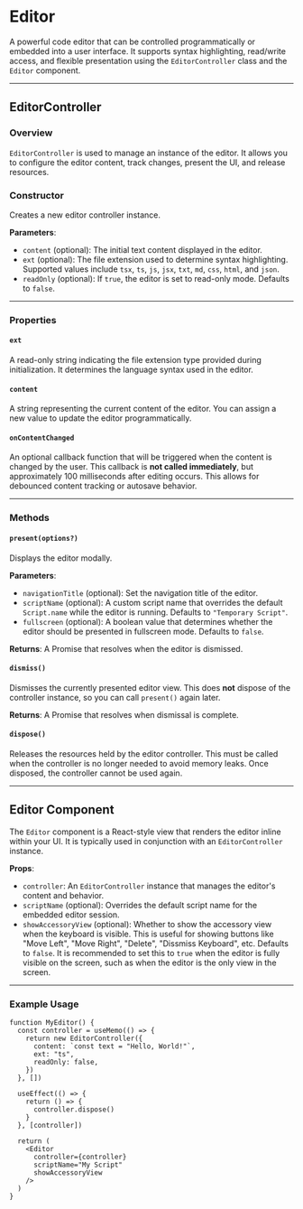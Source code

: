 # Editor 

A powerful code editor that can be controlled programmatically or embedded into a user interface. It supports syntax highlighting, read/write access, and flexible presentation using the `EditorController` class and the `Editor` component.

---

## EditorController

### Overview

`EditorController` is used to manage an instance of the editor. It allows you to configure the editor content, track changes, present the UI, and release resources.

### Constructor

Creates a new editor controller instance.

**Parameters**:

* `content` (optional): The initial text content displayed in the editor.
* `ext` (optional): The file extension used to determine syntax highlighting. Supported values include `tsx`, `ts`, `js`, `jsx`, `txt`, `md`, `css`, `html`, and `json`.
* `readOnly` (optional): If `true`, the editor is set to read-only mode. Defaults to `false`.

---

### Properties

#### `ext`

A read-only string indicating the file extension type provided during initialization. It determines the language syntax used in the editor.

#### `content`

A string representing the current content of the editor. You can assign a new value to update the editor programmatically.

#### `onContentChanged`

An optional callback function that will be triggered when the content is changed by the user. This callback is **not called immediately**, but approximately 100 milliseconds after editing occurs. This allows for debounced content tracking or autosave behavior.

---

### Methods

#### `present(options?)`

Displays the editor modally.

**Parameters**:

* `navigationTitle` (optional): Set the navigation title of the editor.
* `scriptName` (optional): A custom script name that overrides the default `Script.name` while the editor is running. Defaults to `"Temporary Script"`.
* `fullscreen` (optional): A boolean value that determines whether the editor should be presented in fullscreen mode. Defaults to `false`.

**Returns**: A Promise that resolves when the editor is dismissed.

#### `dismiss()`

Dismisses the currently presented editor view. This does **not** dispose of the controller instance, so you can call `present()` again later.

**Returns**: A Promise that resolves when dismissal is complete.

#### `dispose()`

Releases the resources held by the editor controller. This must be called when the controller is no longer needed to avoid memory leaks. Once disposed, the controller cannot be used again.

---

## Editor Component

The `Editor` component is a React-style view that renders the editor inline within your UI. It is typically used in conjunction with an `EditorController` instance.

**Props**:

* `controller`: An `EditorController` instance that manages the editor's content and behavior.
* `scriptName` (optional): Overrides the default script name for the embedded editor session.
* `showAccessoryView` (optional): Whether to show the accessory view when the keyboard is visible. This is useful for showing buttons like "Move Left", "Move Right", "Delete", "Dissmiss Keyboard", etc. Defaults to `false`. It is recommended to set this to `true` when the editor is fully visible on the screen, such as when the editor is the only view in the screen.

---

### Example Usage

```tsx
function MyEditor() {
  const controller = useMemo(() => {
    return new EditorController({
      content: `const text = "Hello, World!"`,
      ext: "ts",
      readOnly: false,
    })
  }, [])
  
  useEffect(() => {
    return () => {
      controller.dispose()
    }
  }, [controller])

  return (
    <Editor
      controller={controller}
      scriptName="My Script"
      showAccessoryView
    />
  )
}
```